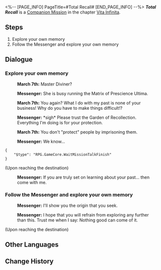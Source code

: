 <%-- [PAGE_INFO]
PageTitle=#Total Recall#
[END_PAGE_INFO] --%>
{{Stub|Dialogue.}}
{{Mission Infobox
|id            = 2020506
|title         = 
|image         = <!--Mission Total Recall.png-->
|type          = Companion
|event_name    = 
|chapter       = Vita Infinita (Companion Mission Chapter)
|requirements  = [[Companion Mission]] ''[[Total Recall]]'' completed
|summary       = <!--official mission summary from Fate's Atlas-->
|characters    = March 7th; Messenger; Trailblazer
|startLocation = [[The Xianzhou Luofu]] - [[Memory-████]]
|world         = The Xianzhou Luofu
|area          = Memory-████
|prev          = 
|next          = 
|rewards       = Trailblaze EXP*450; Stellar Jade*100; Traveler's Guide*8; Lost Crystal*8; Oath of Steel*6; Credit*90,000
}}
'''''Total Recall''''' is a [[Companion Mission]] in the chapter [[Vita Infinita (Companion Mission Chapter)|Vita Infinita]].

==Steps==
# Explore your own memory
# Follow the Messenger and explore your own memory

<!--
==Gameplay Notes==

--><!--
==Trial Character==

-->
==Dialogue==
{{Stub Dialogue}}

===Explore your own memory{{subst:void|<!--202050601-->}}===
{{Mission Description|type=companion|location=Memory-████|March 7th doesn't recognize this place. She is certain this is not her memory. She can't tell whether this is the Matrix of Prescience's calculation result or yet another trick from the Messenger.<br />However, the Messenger is gently pointing the way for her, as if they genuinely wish to show March 7th her "beginning."<br />March 7th cautiously moves forward following the Messenger's guidance, and actually feels rather relieved &mdash; No matter what lies ahead in wait, it will surely become a new "memory" for her.}}
{{Dialogue Start}}
:{{A|VO side2 fx1 mar7th 232.ogg}} '''March 7th:''' Master Diviner?
:{{A|VO side2 fx1 messenger 107.ogg}} '''Messenger:''' She is busy running the Matrix of Prescience Ultima.
:{{A|VO side2 fx1 mar7th 233.ogg}} '''March 7th:''' You again? What I do with my past is none of your business! Why do you have to make things difficult!?
:{{A|VO side2 fx1 messenger 108.ogg}} '''Messenger:''' *sigh* Please trust the Garden of Recollection. Everything I'm doing is for your protection.
:{{A|VO side2 fx1 mar7th 234.ogg}} '''March 7th:''' You don't "protect" people by imprisoning them.
:{{A|VO side2 fx1 messenger 109.ogg}} '''Messenger:''' We know...
<pre>{
	"$type": "RPG.GameCore.WaitMissionTalkFinish"
}</pre>

;(Upon reaching the destination)
:{{A|VO side2 fx1 messenger 110.ogg}} '''Messenger:''' If you are truly set on learning about your past... then come with me.
{{Dialogue End}}

===Follow the Messenger and explore your own memory{{subst:void|<!--202050602-->}}===
{{Dialogue Start}}
:{{A|VO side2 fx1 messenger 111.ogg}} '''Messenger:''' I'll show you the origin that you seek.
:{{A|VO side2 fx1 messenger 112.ogg}} '''Messenger:''' I hope that you will refrain from exploring any further than this. Trust me when I say: Nothing good can come of it.

;(Upon reaching the destination)
:<!--2-second delay-->
:{{tx}}
{{Dialogue End}}

==Other Languages==
{{Other Languages
|en   = Total Recall
|zhs  = 全面回忆
|zht  = 全面回憶
|ja   = 全て追憶
|ko   = 전반적 회상
|es   = Podemos recordarlo por usted
|fr   = Total Recall
|ru   = Вспомнить всё
|th   = หวนย้อนความทรงจำ
|vi   = Hồi Ức Toàn Diện
|de   = Lückenlose Erinnerung
|id   = Mengenang Penuh
|pt   = A Vingadora do Futuro
}}

==Change History==
{{Change History|1.3}}
